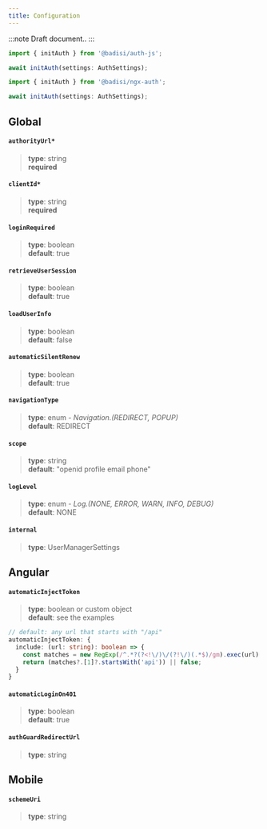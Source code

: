 ```yaml
---
title: Configuration
---
```




:::note
Draft document..
:::
<br/>

<Tabs>
<TabItem value="auth-js" label="VanillaJS" default>

```js
import { initAuth } from '@badisi/auth-js';

await initAuth(settings: AuthSettings);
```

</TabItem>
<TabItem value="ngx-auth" label="Angular">

```ts
import { initAuth } from '@badisi/ngx-auth';

await initAuth(settings: AuthSettings);
```

</TabItem>
</Tabs>


## Global

#### `authorityUrl*`
> **type**: string<br/>
> **required**

#### `clientId*`
> **type**: string<br/>
> **required**

#### `loginRequired`
> **type**: boolean<br/>
> **default**: true

#### `retrieveUserSession`
> **type**: boolean<br/>
> **default**: true

#### `loadUserInfo`
> **type**: boolean<br/>
> **default**: false

#### `automaticSilentRenew`
> **type**: boolean<br/>
> **default**: true

#### `navigationType`
> **type**: enum - *Navigation.(REDIRECT, POPUP)*<br/>
> **default**: REDIRECT

#### `scope`
> **type**: string<br/>
> **default**: "openid profile email phone"

#### `logLevel`
> **type**: enum - *Log.(NONE, ERROR, WARN, INFO, DEBUG)*<br/>
> **default**: NONE

#### `internal`
> **type**: UserManagerSettings<br/>


## Angular

#### `automaticInjectToken`
> **type**: boolean or custom object<br/>
> **default**: see the examples

```ts title="Examples"
// default: any url that starts with "/api"
automaticInjectToken: {
  include: (url: string): boolean => {
    const matches = new RegExp(/^.*?(?<!\/)\/(?!\/)(.*$)/gm).exec(url);
    return (matches?.[1]?.startsWith('api')) || false;
  }
}
```

#### `automaticLoginOn401`
> **type**: boolean<br/>
> **default**: true

#### `authGuardRedirectUrl`
> **type**: string<br/>


## Mobile

#### `schemeUri`
> **type**: string<br/>
